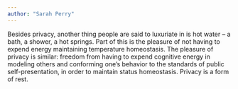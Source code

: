 ```yaml
---
author: "Sarah Perry"
---
```


Besides privacy, another thing people are said to luxuriate in is hot water – a bath, a shower, a hot springs. Part of this is the pleasure of not having to expend energy maintaining temperature homeostasis. The pleasure of privacy is similar: freedom from having to expend cognitive energy in modeling others and conforming one’s behavior to the standards of public self-presentation, in order to maintain status homeostasis. Privacy is a form of rest.


